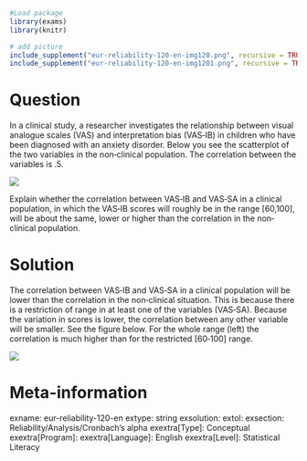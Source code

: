 ```{r, echo = FALSE, results = "hide"}
#Load package
library(exams)
library(knitr)

# add picture
include_supplement("eur-reliability-120-en-img120.png", recursive = TRUE)
include_supplement("eur-reliability-120-en-img1201.png", recursive = TRUE)
```
Question
========
In a clinical study, a researcher investigates the relationship between visual analogue scales (VAS) and interpretation bias (VAS‐IB) in children who have been diagnosed with an anxiety disorder. Below you see the scatterplot of the two variables in the non‐clinical population. The correlation between the variables is .5.

![](eur-reliability-120-en-img1201.png)

Explain whether the correlation between VAS‐IB and VAS‐SA in a clinical population, in which the VAS‐IB scores will roughly be in the range [60,100], will be about the same, lower or higher than the correlation in the non‐clinical population.

Solution
========
The correlation between VAS‐IB and VAS‐SA in a clinical population will be lower than the correlation in the non‐clinical situation. This is because there is a restriction of range in at least one of the variables (VAS‐SA). Because the variation in scores is lower, the correlation between any other variable will be smaller. See the figure below. For the whole range (left) the correlation is much higher than for the restricted [60‐100] range.

![](eur-reliability-120-en-img120.png)

Meta-information
================
exname: eur-reliability-120-en
extype: string
exsolution: 
extol: 
exsection: Reliability/Analysis/Cronbach's alpha
exextra[Type]: Conceptual
exextra[Program]: 
exextra[Language]: English
exextra[Level]: Statistical Literacy
